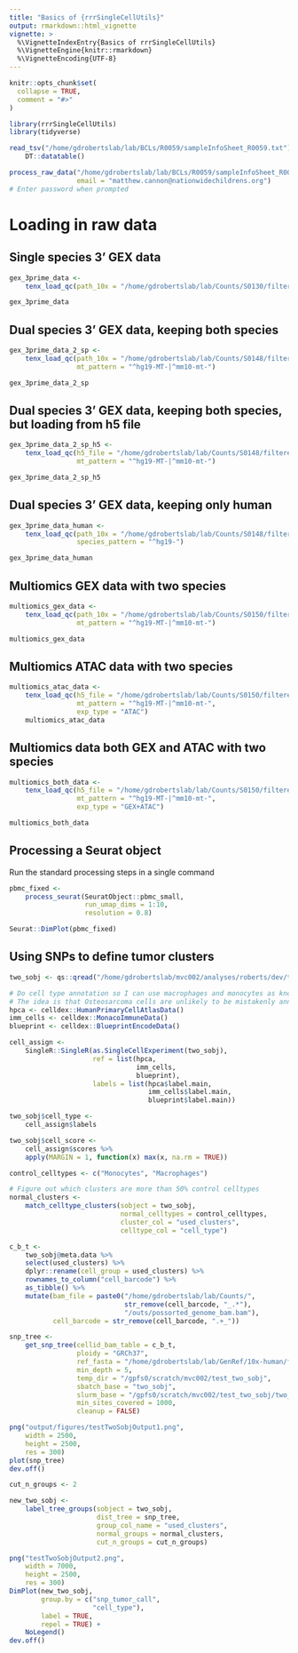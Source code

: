 ```yaml
---
title: "Basics of {rrrSingleCellUtils}"
output: rmarkdown::html_vignette
vignette: >
  %\VignetteIndexEntry{Basics of rrrSingleCellUtils}
  %\VignetteEngine{knitr::rmarkdown}
  %\VignetteEncoding{UTF-8}
---
```


```r
knitr::opts_chunk$set(
  collapse = TRUE,
  comment = "#>"
)
```

```r
library(rrrSingleCellUtils)
library(tidyverse)
```

```r
read_tsv("/home/gdrobertslab/lab/BCLs/R0059/sampleInfoSheet_R0059.txt") %>%
    DT::datatable()

process_raw_data("/home/gdrobertslab/lab/BCLs/R0059/sampleInfoSheet_R0059.txt",
                 email = "matthew.cannon@nationwidechildrens.org")
# Enter password when prompted
```

# Loading in raw data
## Single species 3' GEX data
```r
gex_3prime_data <-
    tenx_load_qc(path_10x = "/home/gdrobertslab/lab/Counts/S0130/filtered_feature_bc_matrix")

gex_3prime_data
```

## Dual species 3' GEX data, keeping both species
```r
gex_3prime_data_2_sp <-
    tenx_load_qc(path_10x = "/home/gdrobertslab/lab/Counts/S0148/filtered_feature_bc_matrix",
                 mt_pattern = "^hg19-MT-|^mm10-mt-")

gex_3prime_data_2_sp
```

## Dual species 3' GEX data, keeping both species, but loading from h5 file
```r
gex_3prime_data_2_sp_h5 <-
    tenx_load_qc(h5_file = "/home/gdrobertslab/lab/Counts/S0148/filtered_feature_bc_matrix.h5",
                 mt_pattern = "^hg19-MT-|^mm10-mt-")

gex_3prime_data_2_sp_h5
```

## Dual species 3' GEX data, keeping only human
```r
gex_3prime_data_human <-
    tenx_load_qc(path_10x = "/home/gdrobertslab/lab/Counts/S0148/filtered_feature_bc_matrix",
                 species_pattern = "^hg19-")

gex_3prime_data_human
```

## Multiomics GEX data with two species
```r
multiomics_gex_data <-
    tenx_load_qc(path_10x = "/home/gdrobertslab/lab/Counts/S0150/filtered_feature_bc_matrix",
                 mt_pattern = "^hg19-MT-|^mm10-mt-")

multiomics_gex_data
```

## Multiomics ATAC data with two species
```r
multiomics_atac_data <-
    tenx_load_qc(h5_file = "/home/gdrobertslab/lab/Counts/S0150/filtered_feature_bc_matrix.h5",
                 mt_pattern = "^hg19-MT-|^mm10-mt-",
                 exp_type = "ATAC")
    multiomics_atac_data
```

## Multiomics data both GEX and ATAC with two species
```r
multiomics_both_data <-
    tenx_load_qc(h5_file = "/home/gdrobertslab/lab/Counts/S0150/filtered_feature_bc_matrix.h5",
                 mt_pattern = "^hg19-MT-|^mm10-mt-",
                 exp_type = "GEX+ATAC")

multiomics_both_data
```

## Processing a Seurat object
Run the standard processing steps in a single command
```r
pbmc_fixed <-
    process_seurat(SeuratObject::pbmc_small,
                   run_umap_dims = 1:10,
                   resolution = 0.8)

Seurat::DimPlot(pbmc_fixed)
```

## Using SNPs to define tumor clusters
```r
two_sobj <- qs::qread("/home/gdrobertslab/mvc002/analyses/roberts/dev/testSnps/output/patient_met_1/two_sobj.qs")

# Do cell type annotation so I can use macrophages and monocytes as known normal cells
# The idea is that Osteosarcoma cells are unlikely to be mistakenly annotated as macrophages or monocytes
hpca <- celldex::HumanPrimaryCellAtlasData()
imm_cells <- celldex::MonacoImmuneData()
blueprint <- celldex::BlueprintEncodeData()

cell_assign <-
    SingleR::SingleR(as.SingleCellExperiment(two_sobj),
                     ref = list(hpca,
                                imm_cells,
                                blueprint),
                     labels = list(hpca$label.main,
                                   imm_cells$label.main,
                                   blueprint$label.main))

two_sobj$cell_type <-
    cell_assign$labels

two_sobj$cell_score <-
    cell_assign$scores %>%
    apply(MARGIN = 1, function(x) max(x, na.rm = TRUE))

control_celltypes <- c("Monocytes", "Macrophages")

# Figure out which clusters are more than 50% control celltypes
normal_clusters <-
    match_celltype_clusters(sobject = two_sobj,
                            normal_celltypes = control_celltypes,
                            cluster_col = "used_clusters",
                            celltype_col = "cell_type")

c_b_t <-
    two_sobj@meta.data %>%
    select(used_clusters) %>%
    dplyr::rename(cell_group = used_clusters) %>%
    rownames_to_column("cell_barcode") %>%
    as_tibble() %>%
    mutate(bam_file = paste0("/home/gdrobertslab/lab/Counts/",
                             str_remove(cell_barcode, "_.*"),
                             "/outs/possorted_genome_bam.bam"),
           cell_barcode = str_remove(cell_barcode, ".+_"))

snp_tree <-
    get_snp_tree(cellid_bam_table = c_b_t,
                 ploidy = "GRCh37",
                 ref_fasta = "/home/gdrobertslab/lab/GenRef/10x-human/fasta/genome.fa",
                 min_depth = 5,
                 temp_dir = "/gpfs0/scratch/mvc002/test_two_sobj",
                 sbatch_base = "two_sobj",
                 slurm_base = "/gpfs0/scratch/mvc002/test_two_sobj/two_sobj",
                 min_sites_covered = 1000,
                 cleanup = FALSE)

png("output/figures/testTwoSobjOutput1.png",
    width = 2500,
    height = 2500,
    res = 300)
plot(snp_tree)
dev.off()

cut_n_groups <- 2

new_two_sobj <-
    label_tree_groups(sobject = two_sobj,
                      dist_tree = snp_tree,
                      group_col_name = "used_clusters",
                      normal_groups = normal_clusters,
                      cut_n_groups = cut_n_groups)

png("testTwoSobjOutput2.png",
    width = 7000,
    height = 2500,
    res = 300)
DimPlot(new_two_sobj,
        group.by = c("snp_tumor_call",
                     "cell_type"),
        label = TRUE,
        repel = TRUE) +
    NoLegend()
dev.off()
```